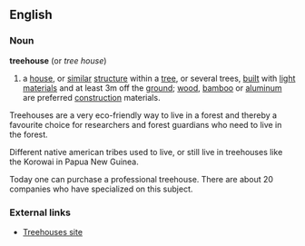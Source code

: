 ==English==
===Noun===
{{wikipedia}}
'''treehouse'''  (or ''tree house'')
#a [[house]], or [[similar]] [[structure]] within a [[tree]], or several trees, [[built]] with [[light]] [[material]]s and at least 3m off the [[ground]]; [[wood]], [[bamboo]] or [[aluminum]] are preferred [[construction]] materials.

Treehouses are a very eco-friendly way to live in a forest and thereby a favourite choice for researchers and forest guardians who need to live in the forest.

Different native american tribes used to live, or still live in treehouses like the Korowai in Papua New Guinea.

Today one can purchase a professional treehouse. There are about 20 companies who have specialized on this subject.
===External links===
*[http:www.geocities.com/themonkofthetrueschool/treehouses.html Treehouses site]